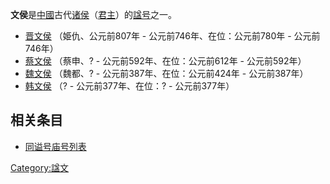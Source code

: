 '''文侯'''是[[中國|中國]]古代[[诸侯|诸侯]]（[[君主|君主]]）的[[谥号|諡号]]之一。

*[[晋文侯|晋文侯]] （姫仇、公元前807年 - 公元前746年、在位：公元前780年 - 公元前746年）
*[[蔡文侯|蔡文侯]] （蔡申、? - 公元前592年、在位：公元前612年 - 公元前592年）
*[[魏文侯|魏文侯]] （魏都、? - 公元前387年、在位：公元前424年 - 公元前387年）
*[[韩文侯|韩文侯]] （? - 公元前377年、在位：? - 公元前377年）

== 相关条目 ==
* [[同谥号庙号列表|同谥号庙号列表]]

{{Disambig|Cat=二字消歧义}}
[[Category:諡文|Category:諡文]]